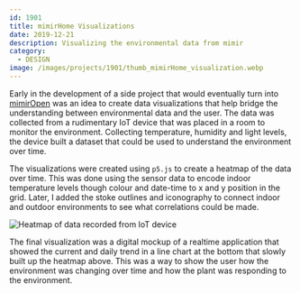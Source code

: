 ```yaml
---
id: 1901
title: mimirHome Visualizations
date: 2019-12-21
description: Visualizing the environmental data from mimir
category:
  - DESIGN
image: /images/projects/1901/thumb_mimirHome_visualization.webp
---
```


Early in the development of a side project that would eventually turn into
[mimirOpen](/projects/2002-mimir-open) was an idea to create data visualizations
that help bridge the understanding between environmental data and the user. The
data was collected from a rudimentary IoT device that was placed in a room to
monitor the environment. Collecting temperature, humidity and light levels, the
device built a dataset that could be used to understand the environment over
time.

The visualizations were created using `p5.js` to create a heatmap of the data
over time. This was done using the sensor data to encode indoor temperature
levels though colour and date-time to x and y position in the grid. Later, I
added the stoke outlines and iconography to connect indoor and outdoor
environments to see what correlations could be made.

![Heatmap of data recorded from IoT device](/images/projects/1901/mimirHome-visualization-01.png)

The final visualization was a digital mockup of a realtime application that
showed the current and daily trend in a line chart at the bottom that slowly
built up the heatmap above. This was a way to show the user how the environment
was changing over time and how the plant was responding to the environment.
